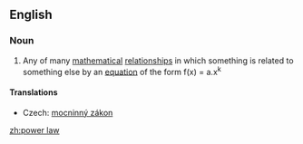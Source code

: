 ==English==

===Noun===
{{wikipedia}}
{{en-noun|sg=[[power]] [[law]]}}

#{{science}} Any of many [[mathematical]] [[relationship]]s in which something is related to something else by an [[equation]] of the form f(x) = a.x<sup>k</sup>

====Translations====
{{trans-top|mathematical relationship}}
* Czech: [[mocninný zákon]] {{m}}
{{trans-mid}}
{{trans-bottom}}

[[zh:power law]]